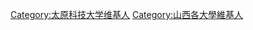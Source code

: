{{Catnav|頁面分類|人物|特定人群稱謂|维基人|依學校區分的維基人|中國各級學校維基人|中國各大學維基人|山西各大學維基人|}}
{{Catnav|頁面分類|人物|各國人物|中国人物|中国各省人物|山西人物|山西维基人|山西各大學維基人}}

[[Category:太原科技大学维基人|Category:太原科技大学维基人]]
[[Category:山西各大學維基人|Category:山西各大學維基人]]